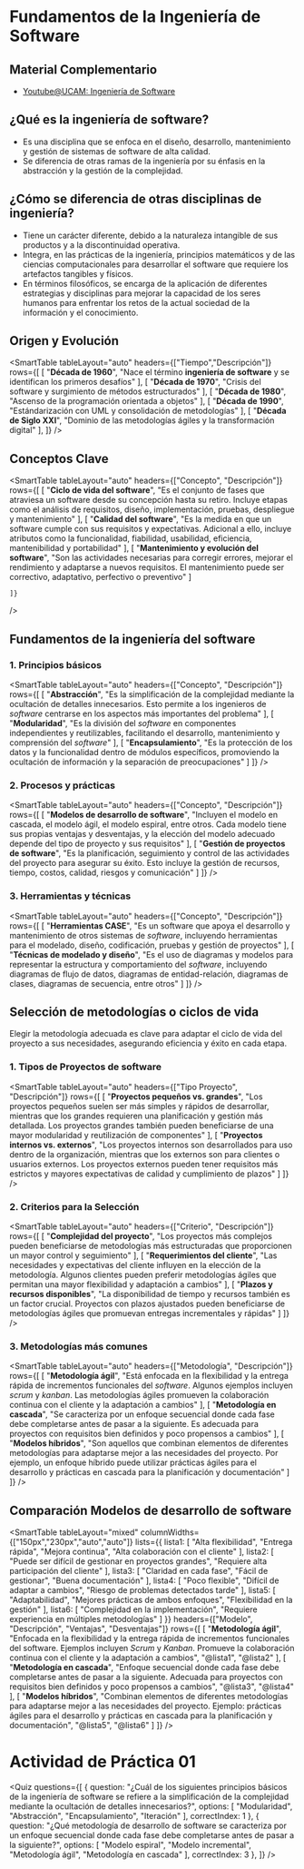 # Fundamentos de la Ingeniería de Software

## Material Complementario

- [Youtube@UCAM: Ingeniería de Software](https://www.youtube.com/watch?v=31q9hNrd3U0&list=PLZw74zHcqsrbMU00VnVgfCXEaZdA7p73E)

## ¿Qué es la ingeniería de software?

- Es una disciplina que se enfoca en el diseño, desarrollo, mantenimiento y gestión de sistemas de software de alta calidad.
- Se diferencia de otras ramas de la ingeniería por su énfasis en la abstracción y la gestión de la complejidad.

## ¿Cómo se diferencia de otras disciplinas de ingeniería?

- Tiene un carácter diferente, debido a la naturaleza intangible de sus productos y a la discontinuidad operativa.
- Integra, en las prácticas de la ingeniería, principios matemáticos y de las ciencias computacionales para desarrollar el software que requiere los artefactos tangibles y físicos.
- En términos filosóficos, se encarga de la aplicación de diferentes estrategias y disciplinas para mejorar la capacidad de los seres humanos para enfrentar los retos de la actual sociedad de la información y el conocimiento.

## Origen y Evolución

<SmartTable
    tableLayout="auto"
    headers={["Tiempo","Descripción"]}
    rows={[
        [
            "**Década de 1960**", 
            "Nace el término **ingeniería de software** y se identifican los primeros desafíos"
        ],
        [
            "**Década de 1970**",
            "Crisis del software y surgimiento de métodos estructurados"
        ],
        [
            "**Década de 1980**",
            "Ascenso de la programación orientada a objetos"
        ],
        [
            "**Década de 1990**",
            "Estándarización con UML y consolidación de metodologías"
        ],
        [
            "**Década de Siglo XXI**",
            "Dominio de las metodologías ágiles y la transformación digital"
        ],
    ]}
/>

## Conceptos Clave

<SmartTable 
    tableLayout="auto"
    headers={["Concepto", "Descripción"]}
    rows={[
        [
            "**Ciclo de vida del software**",
            "Es el conjunto de fases que atraviesa un software desde su concepción hasta su retiro. Incluye etapas como el análisis de requisitos, diseño, implementación, pruebas, despliegue y mantenimiento"
        ],
        [
            "**Calidad del software**",
            "Es la medida en que un software cumple con sus requisitos y expectativas. Adicional a ello, incluye atributos como la funcionalidad, fiabilidad, usabilidad, eficiencia, mantenibilidad y portabilidad"
        ],
        [
            "**Mantenimiento y evolución del software**",
            "Son las actividades necesarias para corregir errores, mejorar el rendimiento y adaptarse a nuevos requisitos. El mantenimiento puede ser correctivo, adaptativo, perfectivo o preventivo"
        ]

    ]}
/>

## Fundamentos de la ingeniería del software

### 1. Principios básicos

<SmartTable
  tableLayout="auto"
  headers={["Concepto", "Descripción"]}
  rows={[
    [
      "**Abstracción**",
      "Es la simplificación de la complejidad mediante la ocultación de detalles innecesarios. Esto permite a los ingenieros de *software* centrarse en los aspectos más importantes del problema"
    ],
    [
      "**Modularidad**",
      "Es la división del *software* en componentes independientes y reutilizables, facilitando el desarrollo, mantenimiento y comprensión del *software*"
    ],
    [
      "**Encapsulamiento**",
      "Es la protección de los datos y la funcionalidad dentro de módulos específicos, promoviendo la ocultación de información y la separación de preocupaciones"
    ]
  ]}
/>

### 2. Procesos y prácticas

<SmartTable
  tableLayout="auto"
  headers={["Concepto", "Descripción"]}
  rows={[
    [
      "**Modelos de desarrollo de software**",
      "Incluyen el modelo en cascada, el modelo ágil, el modelo espiral, entre otros. Cada modelo tiene sus propias ventajas y desventajas, y la elección del modelo adecuado depende del tipo de proyecto y sus requisitos"
    ],
    [
      "**Gestión de proyectos de software**",
      "Es la planificación, seguimiento y control de las actividades del proyecto para asegurar su éxito. Esto incluye la gestión de recursos, tiempo, costos, calidad, riesgos y comunicación"
    ]
  ]}
/>

### 3. Herramientas y técnicas

<SmartTable
  tableLayout="auto"
  headers={["Concepto", "Descripción"]}
  rows={[
    [
      "**Herramientas CASE**",
      "Es un software que apoya el desarrollo y mantenimiento de otros sistemas de *software*, incluyendo herramientas para el modelado, diseño, codificación, pruebas y gestión de proyectos"
    ],
    [
      "**Técnicas de modelado y diseño**",
      "Es el uso de diagramas y modelos para representar la estructura y comportamiento del *software*, incluyendo diagramas de flujo de datos, diagramas de entidad-relación, diagramas de clases, diagramas de secuencia, entre otros"
    ]
  ]}
/>

## Selección de metodologías o ciclos de vida
Elegir la metodología adecuada es clave para adaptar el ciclo de vida del proyecto a sus necesidades, asegurando eficiencia y éxito en cada etapa.

### 1. Tipos de Proyectos de software

<SmartTable
  tableLayout="auto"
  headers={["Tipo Proyecto", "Descripción"]}
  rows={[
    [
      "**Proyectos pequeños vs. grandes**",
      "Los proyectos pequeños suelen ser más simples y rápidos de desarrollar, mientras que los grandes requieren una planificación y gestión más detallada. Los proyectos grandes también pueden beneficiarse de una mayor modularidad y reutilización de componentes"
    ],
    [
      "**Proyectos internos vs. externos**",
      "Los proyectos internos son desarrollados para uso dentro de la organización, mientras que los externos son para clientes o usuarios externos. Los proyectos externos pueden tener requisitos más estrictos y mayores expectativas de calidad y cumplimiento de plazos"
    ]
  ]}
/>

### 2. Criterios para la Selección

<SmartTable
  tableLayout="auto"
  headers={["Criterio", "Descripción"]}
  rows={[
    [
      "**Complejidad del proyecto**",
      "Los proyectos más complejos pueden beneficiarse de metodologías más estructuradas que proporcionen un mayor control y seguimiento"
    ],
    [
      "**Requerimientos del cliente**",
      "Las necesidades y expectativas del cliente influyen en la elección de la metodología. Algunos clientes pueden preferir metodologías ágiles que permitan una mayor flexibilidad y adaptación a cambios"
    ],
    [
      "**Plazos y recursos disponibles**",
      "La disponibilidad de tiempo y recursos también es un factor crucial. Proyectos con plazos ajustados pueden beneficiarse de metodologías ágiles que promuevan entregas incrementales y rápidas"
    ]
  ]}
/>

### 3. Metodologías más comunes

<SmartTable
  tableLayout="auto"
  headers={["Metodología", "Descripción"]}
  rows={[
    [
      "**Metodología ágil**",
      "Está enfocada en la flexibilidad y la entrega rápida de incrementos funcionales del *software*. Algunos ejemplos incluyen *scrum* y *kanban*. Las metodologías ágiles promueven la colaboración continua con el cliente y la adaptación a cambios"
    ],
    [
      "**Metodología en cascada**",
      "Se caracteriza por un enfoque secuencial donde cada fase debe completarse antes de pasar a la siguiente. Es adecuada para proyectos con requisitos bien definidos y poco propensos a cambios"
    ],
    [
      "**Modelos híbridos**",
      "Son aquellos que combinan elementos de diferentes metodologías para adaptarse mejor a las necesidades del proyecto. Por ejemplo, un enfoque híbrido puede utilizar prácticas ágiles para el desarrollo y prácticas en cascada para la planificación y documentación"
    ]
  ]}
/>

## Comparación Modelos de desarrollo de software

<SmartTable
  tableLayout="mixed"
  columnWidths={["150px","230px","auto","auto"]}
  lists={{
    lista1: [
      "Alta flexibilidad",
      "Entrega rápida", 
      "Mejora continua",
      "Alta colaboración con el cliente"
    ],
    lista2: [
      "Puede ser difícil de gestionar en proyectos grandes",
      "Requiere alta participación del cliente"
    ],
    lista3: [
      "Claridad en cada fase",
      "Fácil de gestionar",
      "Buena documentación"
    ],
    lista4: [
      "Poco flexible",
      "Difícil de adaptar a cambios",
      "Riesgo de problemas detectados tarde"
    ],
    lista5: [
      "Adaptabilidad",
      "Mejores prácticas de ambos enfoques",
      "Flexibilidad en la gestión"
    ],
    lista6: [
      "Complejidad en la implementación",
      "Requiere experiencia en múltiples metodologías"
    ]
  }}
  headers={["Modelo", "Descripción", "Ventajas", "Desventajas"]}
  rows={[
    [
      "**Metodología ágil**",
      "Enfocada en la flexibilidad y la entrega rápida de incrementos funcionales del software. Ejemplos incluyen *Scrum* y *Kanban*. Promueve la colaboración continua con el cliente y la adaptación a cambios",
      "@lista1",
      "@lista2"
    ],
    [
      "**Metodología en cascada**",
      "Enfoque secuencial donde cada fase debe completarse antes de pasar a la siguiente. Adecuada para proyectos con requisitos bien definidos y poco propensos a cambios",
      "@lista3",
      "@lista4"
    ],
    [
      "**Modelos híbridos**",
      "Combinan elementos de diferentes metodologías para adaptarse mejor a las necesidades del proyecto. Ejemplo: prácticas ágiles para el desarrollo y prácticas en cascada para la planificación y documentación",
      "@lista5",
      "@lista6"
    ]
  ]}
/>

# Actividad de Práctica 01

<Quiz questions={[
	{
		question: "¿Cuál de los siguientes principios básicos de la ingeniería de software se refiere a la simplificación de la complejidad mediante la ocultación de detalles innecesarios?",
		options: [
			"Modularidad",
			"Abstracción",
			"Encapsulamiento",
			"Iteración"
		],
		correctIndex: 1
	},
  {
		question: "¿Qué metodología de desarrollo de software se caracteriza por un enfoque secuencial donde cada fase debe completarse antes de pasar a la siguiente?",
		options: [
			"Modelo espiral",
			"Modelo incremental",
			"Metodología ágil",
			"Metodología en cascada"
		],
		correctIndex: 3
	},
]} />